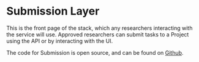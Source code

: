 # Submission Layer

This is the front page of the stack, which any researchers interacting with the service will use. Approved researchers can submit tasks to a Project using the API or by interacting with the UI.

The code for Submission is open source, and can be found on [Github](https://github.com/SwanseaUniversityMedical/DARE-Control).
